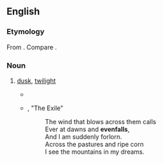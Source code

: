 ==English==

===Etymology===
From {{compound|en|even|t1=evening|fall}}. Compare {{m|en|nightfall}}.

===Noun===
{{en-noun|~}}

# {{lb|en|poetic}} [[dusk]], [[twilight]]
#* {{RQ:Wodehouse Offing|chapter=XII|passage=Arriving at Brinkley in the quiet '''evenfall''' and putting the old machine away in the garage, I noticed that Aunt Dahlia's car was there and gathered from this that the aged relative was around and about once more.}}
#* {{rfdatek|en|Katharine Tynan}}, "The Exile"
#*: The wind that blows across them calls<br>Ever at dawns and '''evenfalls''',<br>And I am suddenly forlorn.<br>Across the pastures and ripe corn<br>I see the mountains in my dreams.